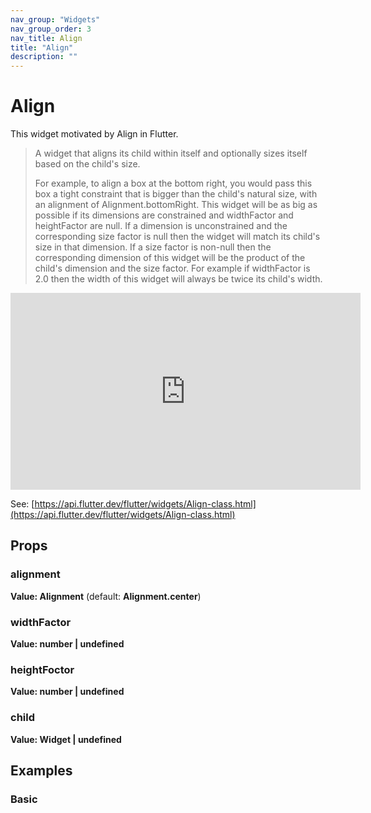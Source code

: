 ```yaml
---
nav_group: "Widgets"
nav_group_order: 3
nav_title: Align
title: "Align"
description: ""
---
```


# Align

This widget motivated by Align in Flutter.

> A widget that aligns its child within itself and optionally sizes itself based on the child's size.
>
> For example, to align a box at the bottom right, you would pass this box a tight constraint that is bigger than the child's natural size, with an alignment of Alignment.bottomRight.
> This widget will be as big as possible if its dimensions are constrained and widthFactor and heightFactor are null. If a dimension is unconstrained and the corresponding size factor is null then the widget will match its child's size in that dimension. If a size factor is non-null then the corresponding dimension of this widget will be the product of the child's dimension and the size factor. For example if widthFactor is 2.0 then the width of this widget will always be twice its child's width.

<iframe
  width="560"
  height="315"
  src="https://www.youtube.com/embed/g2E7yl3MwMk"
  title="YouTube video player"
  frameborder="0"
  allow="accelerometer; autoplay; clipboard-write; encrypted-media; gyroscope; picture-in-picture; web-share"
  allowfullscreen
></iframe>

See: [https://api.flutter.dev/flutter/widgets/Align-class.html](https://api.flutter.dev/flutter/widgets/Align-class.html)

## Props

### alignment

**Value: Alignment** (default: **Alignment.center**)

### widthFactor

**Value: number | undefined**

### heightFoctor

**Value: number | undefined**

### child

**Value: Widget | undefined**

## Examples

### Basic
